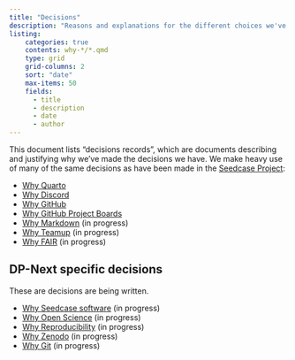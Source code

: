 ```yaml
---
title: "Decisions"
description: "Reasons and explanations for the different choices we've made for the tools, methods, and practices we use."
listing:
    categories: true
    contents: why-*/*.qmd
    type: grid
    grid-columns: 2
    sort: "date"
    max-items: 50
    fields:
      - title
      - description
      - date
      - author
---
```


This document lists "decisions records", which are documents describing
and justifying why we've made the decisions we have. We make heavy use
of many of the same decisions as have been made in the [Seedcase
Project](https://decisions.seedcase-project.org):

-   [Why Quarto](https://decisions.seedcase-project.org/why-quarto)
-   [Why Discord](https://decisions.seedcase-project.org/why-discord)
-   [Why GitHub](https://decisions.seedcase-project.org/why-github)
-   [Why GitHub Project
    Boards](https://decisions.seedcase-project.org/why-github-projects)
-   [Why Markdown]() (in progress)
-   [Why Teamup]() (in progress)
-   [Why FAIR]() (in progress)

## DP-Next specific decisions

::: callout-note

These are decisions are being written.

-   [Why Seedcase software]() (in progress)
-   [Why Open Science]() (in progress)
-   [Why Reproducibility]() (in progress)
-   [Why Zenodo]() (in progress)
-   [Why Git]() (in progress)
:::
